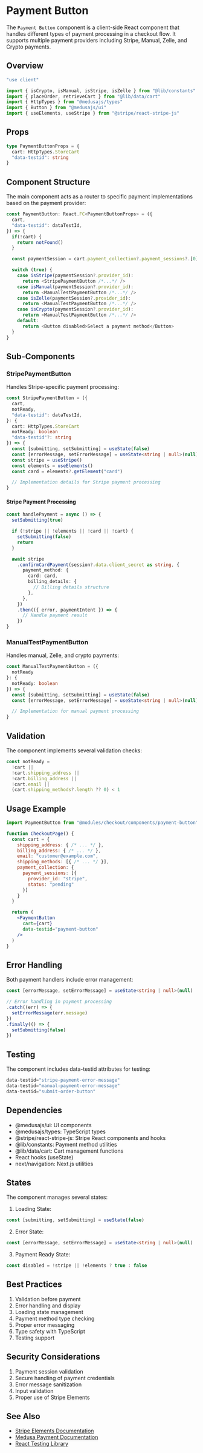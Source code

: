 # Payment Button

The `Payment Button` component is a client-side React component that handles different types of payment processing in a checkout flow. It supports multiple payment providers including Stripe, Manual, Zelle, and Crypto payments.

## Overview

```typescript copy
"use client"

import { isCrypto, isManual, isStripe, isZelle } from "@lib/constants"
import { placeOrder, retrieveCart } from "@lib/data/cart"
import { HttpTypes } from "@medusajs/types"
import { Button } from "@medusajs/ui"
import { useElements, useStripe } from "@stripe/react-stripe-js"
```

## Props

```typescript copy
type PaymentButtonProps = {
  cart: HttpTypes.StoreCart
  "data-testid": string
}
```

## Component Structure

The main component acts as a router to specific payment implementations based on the payment provider:

```typescript copy
const PaymentButton: React.FC<PaymentButtonProps> = ({
  cart,
  "data-testid": dataTestId,
}) => {
  if(!cart) {
    return notFound()
  }

  const paymentSession = cart.payment_collection?.payment_sessions?.[0]

  switch (true) {
    case isStripe(paymentSession?.provider_id):
      return <StripePaymentButton /*...*/ />
    case isManual(paymentSession?.provider_id):
      return <ManualTestPaymentButton /*...*/ />
    case isZelle(paymentSession?.provider_id):
      return <ManualTestPaymentButton /*...*/ />
    case isCrypto(paymentSession?.provider_id):
      return <ManualTestPaymentButton /*...*/ />
    default:
      return <Button disabled>Select a payment method</Button>
  }
}
```

## Sub-Components

### StripePaymentButton

Handles Stripe-specific payment processing:

```typescript copy
const StripePaymentButton = ({
  cart,
  notReady,
  "data-testid": dataTestId,
}: {
  cart: HttpTypes.StoreCart
  notReady: boolean
  "data-testid"?: string
}) => {
  const [submitting, setSubmitting] = useState(false)
  const [errorMessage, setErrorMessage] = useState<string | null>(null)
  const stripe = useStripe()
  const elements = useElements()
  const card = elements?.getElement("card")

  // Implementation details for Stripe payment processing
}
```

#### Stripe Payment Processing
```typescript copy
const handlePayment = async () => {
  setSubmitting(true)

  if (!stripe || !elements || !card || !cart) {
    setSubmitting(false)
    return
  }

  await stripe
    .confirmCardPayment(session?.data.client_secret as string, {
      payment_method: {
        card: card,
        billing_details: {
          // Billing details structure
        },
      },
    })
    .then(({ error, paymentIntent }) => {
      // Handle payment result
    })
}
```

### ManualTestPaymentButton

Handles manual, Zelle, and crypto payments:

```typescript copy
const ManualTestPaymentButton = ({ 
  notReady 
}: { 
  notReady: boolean 
}) => {
  const [submitting, setSubmitting] = useState(false)
  const [errorMessage, setErrorMessage] = useState<string | null>(null)

  // Implementation for manual payment processing
}
```

## Validation

The component implements several validation checks:

```typescript copy
const notReady =
  !cart ||
  !cart.shipping_address ||
  !cart.billing_address ||
  !cart.email ||
  (cart.shipping_methods?.length ?? 0) < 1
```

## Usage Example

```jsx copy
import PaymentButton from "@modules/checkout/components/payment-button"

function CheckoutPage() {
  const cart = {
    shipping_address: { /* ... */ },
    billing_address: { /* ... */ },
    email: "customer@example.com",
    shipping_methods: [{ /* ... */ }],
    payment_collection: {
      payment_sessions: [{
        provider_id: "stripe",
        status: "pending"
      }]
    }
  }

  return (
    <PaymentButton 
      cart={cart}
      data-testid="payment-button"
    />
  )
}
```

## Error Handling

Both payment handlers include error management:

```typescript copy
const [errorMessage, setErrorMessage] = useState<string | null>(null)

// Error handling in payment processing
.catch((err) => {
  setErrorMessage(err.message)
})
.finally(() => {
  setSubmitting(false)
})
```

## Testing

The component includes data-testid attributes for testing:
```typescript copy
data-testid="stripe-payment-error-message"
data-testid="manual-payment-error-message"
data-testid="submit-order-button"
```

## Dependencies

- @medusajs/ui: UI components
- @medusajs/types: TypeScript types
- @stripe/react-stripe-js: Stripe React components and hooks
- @lib/constants: Payment method utilities
- @lib/data/cart: Cart management functions
- React hooks (useState)
- next/navigation: Next.js utilities

## States

The component manages several states:

1. Loading State:
```typescript copy
const [submitting, setSubmitting] = useState(false)
```

2. Error State:
```typescript copy
const [errorMessage, setErrorMessage] = useState<string | null>(null)
```

3. Payment Ready State:
```typescript copy
const disabled = !stripe || !elements ? true : false
```

## Best Practices

1. Validation before payment
2. Error handling and display
3. Loading state management
4. Payment method type checking
5. Proper error messaging
6. Type safety with TypeScript
7. Testing support

## Security Considerations

1. Payment session validation
2. Secure handling of payment credentials
3. Error message sanitization
4. Input validation
5. Proper use of Stripe Elements

## See Also

- [Stripe Elements Documentation](https://stripe.com/docs/stripe-js)
- [Medusa Payment Documentation](https://docs.medusajs.com/modules/carts-and-checkout/payment)
- [React Testing Library](https://testing-library.com/docs/react-testing-library/intro/)